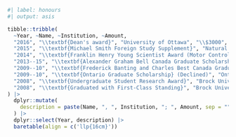 ```r
#| label: honours
#| output: asis

tibble::tribble(
  ~Year, ~Name, ~Institution, ~Amount,
  "2016", "\\textbf{Dean's award}", "University of Ottawa", "\\$3000",
  "2015", "\\textbf{Michael Smith Foreign Study Supplement}", "Natural Sciences \\& Engineering Research Council of Canada", "\\$6000",
  "2014", "\\textbf{Franklin Henry Young Scientist Award (Motor Control and Learning)}", "Canadian Society for Psychomotor Learning \\& Sport Psychology", "\\$300",
  "2013--15", "\\textbf{Alexander Graham Bell Canada Graduate Scholarship - Doctorate}", "Natural Sciences \\ Engineering Research Council of Canada", "\\$70,000",
  "2009--10", "\\textbf{Frederick Banting and Charles Best Canada Graduate Scholars - Masters}", "Canadian Institutes of Health Research", "\\$17,500",
  "2009--10", "\\textbf{Ontario Graduate Scholarship} (Declined)", "Ontario Provincial Government", "\\$15,000",
  "2008", "\\textbf{Undergraduate Student Research Award}", "Brock University", "\\$3250",
  "2008", "\\textbf{Graduated with First-Class Standing}", "Brock University", "",
) |> 
  dplyr::mutate(
    description = paste(Name, ", ", Institution, "; ", Amount, sep = "")
  ) |> 
  dplyr::select(Year, description) |> 
  baretable(align = c('llp{16cm}'))
```

